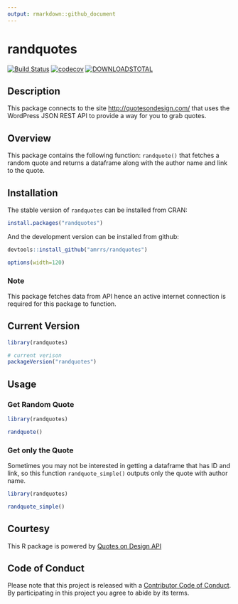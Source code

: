 ```yaml
---
output: rmarkdown::github_document
---
```


# randquotes

[![Build Status](https://travis-ci.org/amrrs/randquotes.svg?branch=master)](https://travis-ci.org/amrrs/randquotes) [![codecov](https://codecov.io/gh/amrrs/randquotes/branch/master/graph/badge.svg)](https://codecov.io/gh/amrrs/randquotes) [![DOWNLOADSTOTAL](https://cranlogs.r-pkg.org/badges/grand-total/randquotes)](https://cranlogs.r-pkg.org/badges/grand-total/randquotes)

## Description

This package connects to the site <http://quotesondesign.com/> that uses the WordPress JSON REST API to provide a way for you to grab quotes.

## Overview

This package contains the following function:
`randquote()` that fetches a random quote and returns a dataframe along with the author name and link to the quote.

## Installation

The stable version of `randquotes` can be installed from CRAN:

```r
install.packages("randquotes")
```

And the development version can be installed from github:

```r
devtools::install_github("amrrs/randquotes")
```

```r
options(width=120)
```

### Note

This package fetches data from API hence an active internet connection is required for this package to function.

## Current Version

```r
library(randquotes)

# current verison
packageVersion("randquotes")

```

## Usage

### Get Random Quote

```r
library(randquotes)

randquote()
```
### Get only the Quote

Sometimes you may not be interested in getting a dataframe that has ID and link, so this function `randquote_simple()` outputs only the quote with author name.

```r
library(randquotes)

randquote_simple()
```

## Courtesy

This R package is powered by [Quotes on Design API](https://quotesondesign.com/api-v4-0/)

## Code of Conduct

Please note that this project is released with a [Contributor Code of Conduct](CONDUCT.md). By participating in this project you agree to abide by its terms.